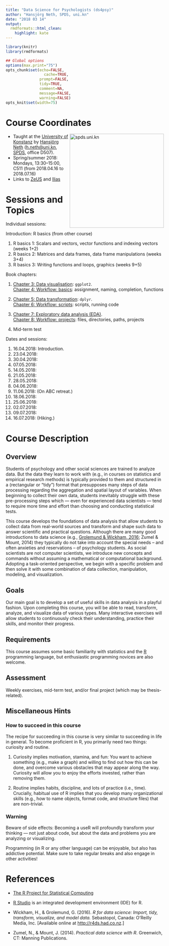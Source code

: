 ```yaml
---
title: "Data Science for Psychologists (ds4psy)"
author: "Hansjörg Neth, SPDS, uni.kn"
date: "2018 03 14"
output:
  rmdformats::html_clean:
    highlight: kate
---
```



```r
library(knitr)
library(rmdformats)

## Global options
options(max.print="75")
opts_chunk$set(echo=FALSE,
	             cache=TRUE,
               prompt=FALSE,
               tidy=TRUE,
               comment=NA,
               message=FALSE,
               warning=FALSE)
opts_knit$set(width=75)
```

# Course Coordinates

<!-- uni.kn logo and link to SPDS: -->  
<!-- ![](./inst/pix/uniKn_logo.png) --> 
<a href="https://www.spds.uni-konstanz.de/">
<img src = "./inst/pix/uniKn_logo.png" alt = "spds.uni.kn" align = "right" width = "300" style = "width: 300px; float: right; border:20;"/>
<!-- <img src = "./inst/pix/uniKn_logo_s.png" alt = "spds.uni.kn" style = "float: right; border:20;"/> --> 
</a>

* Taught at the [University of Konstanz](https://www.uni-konstanz.de/) by [Hansjörg Neth](http://neth.de/) (<h.neth@uni.kn>,  [SPDS](https://www.spds.uni-konstanz.de/), office D507).
* Spring/summer 2018: Mondays, 13:30--15:00, C511 (from 2018.04.16 to 2018.07.16) 
* Links to [ZeUS](https://zeus.uni-konstanz.de:443/hioserver/pages/startFlow.xhtml?_flowId=showEvent-flow&unitId=5101&termYear=2018&termTypeValueId=1&navigationPosition=hisinoneLehrorganisation,examEventOverviewOwn) and [Ilias](https://ilias.uni-konstanz.de/ilias/goto_ilias_uni_crs_758039.html)


# Sessions and Topics

Individual sessions:

Introduction: R basics (from other course)

1. R basics 1: Scalars and vectors, vector functions and indexing vectors (weeks 1+2)
1. R basics 2: Matrices and data frames, data frame manipulations (weeks 3+4)
1. R basics 3: Writing functions and loops, graphics (weeks 9+5)


Book chapters: 

1. [Chapter 3: Data visualisation](http://r4ds.had.co.nz/data-visualisation.html): `ggplot2`.  
   [Chapter 4: Workflow: basics](http://r4ds.had.co.nz/workflow-basics.html): assignment, naming, completion, functions 

1. [Chapter 5: Data transformation](http://r4ds.had.co.nz/5_data_transformation.html): `dplyr`.  
   [Chapter 6: Workflow: scripts](http://r4ds.had.co.nz/workflow-scripts.html): scripts, running code 

1. [Chapter 7: Exploratory data analysis (EDA)](http://r4ds.had.co.nz/exploratory-data-analysis.html).  
   [Chapter 8: Workflow: projects](http://r4ds.had.co.nz/workflow-projects.html): files, directories, paths, projects

1. Mid-term test


Dates and sessions:

 1. 16.04.2018: Introduction.
 2. 23.04.2018:
 3. 30.04.2018:
 4. 07.05.2018:
 5. 14.05.2018:
 6. 21.05.2018:
 7. 28.05.2018:
 8. 04.06.2018: 
 9. 11.06.2018: (On ABC retreat.)
10. 18.06.2018:
11. 25.06.2018:
12. 02.07.2018:
13. 09.07.2018:
14. 16.07.2018: (Hiking.)




# Course Description

## Overview

Students of psychology and other social sciences are trained to analyze data. But the data they learn to work with (e.g., in courses on statistics and empirical research methods) is typically provided to them and structured in a (rectangular or "tidy") format that presupposes many steps of data processing regarding the aggregation and spatial layout of variables.  When beginning to collect their own data, students inevitably struggle with these pre-processing steps which --- even for experienced data scientists --- tend to require more time and effort than choosing and conducting statistical tests. 

This course develops the foundations of data analysis that allow students to collect data from real-world sources and transform and shape such data to answer scientific and practical questions. Although there are many good introductions to data science (e.g., [Grolemund & Wickham, 2016](http://r4ds.had.co.nz/); Zumel & Mount, 2014) they typically do not take into account the special needs -- and often anxieties and reservations -- of psychology students. As social scientists are not computer scientists, we introduce new concepts and commands without assuming a mathematical or computational background. Adopting a task-oriented perspective, we begin with a specific problem and then solve it with some combination of data collection, manipulation, modeling, and visualization.

## Goals

Our main goal is to develop a set of useful skills in data analysis in a playful fashion. Upon completing this course, you will be able to read, transform, analyze, and visualize data of various types. Many interactive exercises will allow students to continuously check their understanding, practice their skills, and monitor their progress.

## Requirements

This course assumes some basic familiarity with statistics and the [R](http://www.r-project.org/) programming language, but enthusiastic programming novices are also welcome. 

## Assessment

Weekly exercises, mid-term test, and/or final project (which may be thesis-related).


## Miscellaneous Hints

### How to succeed in this course

The recipe for succeeding in this course is very similar to succeeding in life in general. 
To become proficient in R, you primarily need two things: curiosity and routine.

1. Curiosity implies motivation, stamina, and fun: 
You want to achieve something (e.g., make a graph) and willing to find out how this can be done, and overcome various obstacles that may appear along the way. Curiosity will allow you to enjoy the efforts invested, rather than removing them. 

2. Routine implies habits, discipline, and lots of practice (i.e., time). Crucially, habitual use of R implies that you develop many organizational skills (e.g., how to name objects, format code, and structure files) that are non-trivial. 


### Warning 

Beware of side effects: Becoming a useR will profoundly transform your thinking --- not just about code, but about the data and problems you are analyzing or visualizing.

Programming (in R or any other language) can be enjoyable, but also has addictive potential. Make sure to take regular breaks and also engage in other activities!



# References

- [The R Project for Statistical Computing](http://www.r-project.org/)

- [R Studio](http://www.rstudio.com/) is an integrated development environment (IDE) for R.

- Wickham, H., & Grolemund, G. (2016). _R for data science: Import, tidy, transform, visualize, and model data._ 
Sebastopol, Canada: O'Reilly Media, Inc.  [Available online at [http://r4ds.had.co.nz](http://r4ds.had.co.nz).]

- Zumel, N., & Mount, J. (2014). _Practical data science with R_. Greenwich, CT: Manning Publications.
